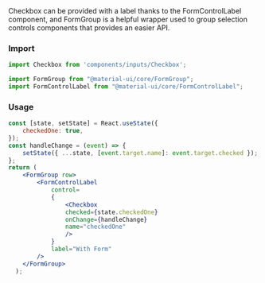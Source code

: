 

<Title>Checkbox With Form</Title>
<Subtitle>Checkbox can be provided with a label thanks to the FormControlLabel component, and FormGroup is a helpful wrapper used to group selection controls components that provides an easier API.
</Subtitle>

### Import
```js
import Checkbox from 'components/inputs/Checkbox';

import FormGroup from "@material-ui/core/FormGroup";
import FormControlLabel from "@material-ui/core/FormControlLabel";
```

### Usage
<CheckboxWithForm />

```jsx
const [state, setState] = React.useState({
    checkedOne: true,
});
const handleChange = (event) => {
    setState({ ...state, [event.target.name]: event.target.checked });
};
return (
    <FormGroup row>
        <FormControlLabel
            control=
            {
                <Checkbox
                checked={state.checkedOne}
                onChange={handleChange}
                name="checkedOne"
                />
            }
            label="With Form"
        />
    </FormGroup>
  );
```